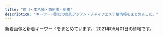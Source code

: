 ```yaml
---
title: "市川・本八幡・西船橋・船橋"
description: "キーワード別にの巨乳アジアン・チャイナエステ嬢情報をまとめました。"
---
```


新着画像と新着キーワードをまとめています。
2021年05月01日の情報です。

<DmmAffiliateIns />
<KeywordTable
  shops={
    [
    {
        "img_links": [
            "http://es-suzune.com/staffPhoto/s20210309194137.jpg",
            "http://es-suzune.com/staffPhoto/s20210405155547.jpg",
            "http://es-suzune.com/staffPhoto/b20210405165006.jpg",
            "http://es-suzune.com/staffPhoto/s20210427230435.jpg",
            "http://es-suzune.com/staffPhoto/b20200724144017.jpg",
            "http://es-suzune.com/staffPhoto/s20210430230530.jpg",
            "http://es-suzune.com/images/access/05.png",
            "http://es-suzune.com/staffPhoto/s20200724144017.jpg",
            "http://es-suzune.com/images/access/02.png",
            "http://es-suzune.com/staffPhoto/s20210217223343.jpg",
            "http://es-suzune.com/staffPhoto/s20210405174056.jpg",
            "http://es-suzune.com/staffPhoto/s20210219195907.jpg",
            "http://es-suzune.com/staffPhoto/b20191115141808.jpg",
            "http://es-suzune.com/images/store/04.jpg",
            "http://es-suzune.com/staffPhoto/s20210219195936.jpg",
            "http://es-suzune.com/images/store/03.jpg",
            "http://es-suzune.com/uploadfiles/images/courseEsSuzune.jpg",
            "http://es-suzune.com/staffPhoto/s20210309194151.jpg",
            "http://es-suzune.com/images/access/03.png",
            "http://es-suzune.com/staffPhoto/s20210405174116.jpg",
            "http://es-suzune.com/staffPhoto/s20201007170536.jpg",
            "http://es-suzune.com/images/store/01.jpg",
            "http://es-suzune.com/staffPhoto/s20210217223442.jpg",
            "http://es-suzune.com/staffPhoto/s20191115141808.jpg",
            "http://es-suzune.com/uploadfiles/images/suzunemini_%E5%89%AF%E6%9C%AC.jpg",
            "http://es-suzune.com/staffPhoto/b20200510132325.jpg",
            "http://es-suzune.com/images/showContent.jpg",
            "http://es-suzune.com/staffPhoto/s20210216224004.jpg",
            "http://es-suzune.com/staffPhoto/s20200827113641.jpg",
            "http://es-suzune.com/staffPhoto/b20210219195907.jpg",
            "http://es-suzune.com/staffPhoto/b20200827113054.jpg",
            "http://es-suzune.com/staffPhoto/s20200827113054.jpg",
            "http://es-suzune.com/staffPhoto/b20210405174056.jpg",
            "http://es-suzune.com/images/showIndex.jpg",
            "http://es-suzune.com/staffPhoto/b20210405155547.jpg",
            "http://es-suzune.com/staffPhoto/s20200827113545.jpg",
            "http://es-suzune.com/staffPhoto/s20200510132325.jpg",
            "http://es-suzune.com/staffPhoto/s20201007170432.jpg",
            "http://es-suzune.com/staffPhoto/s20210427230506.jpg",
            "http://es-suzune.com/staffPhoto/s20210405165026.jpg",
            "http://es-suzune.com/staffPhoto/b20201007170432.jpg",
            "http://es-suzune.com/staffPhoto/s20200724144036.jpg",
            "http://es-suzune.com/uploadfiles/images/campaignEsSuzune1.jpg",
            "http://es-suzune.com/staffPhoto/b20210216224004.jpg",
            "http://es-suzune.com/staffPhoto/s20210405155607.jpg",
            "http://es-suzune.com/staffPhoto/s20210310164226.jpg",
            "http://es-suzune.com/staffPhoto/s20210405174136.jpg",
            "http://es-suzune.com/staffPhoto/b20210410144316.jpg",
            "http://es-suzune.com/staffPhoto/s20210410144316.jpg",
            "http://es-suzune.com/staffPhoto/s20210219195922.jpg",
            "http://es-suzune.com/staffPhoto/s20210405173944.jpg",
            "http://es-suzune.com/staffPhoto/b20210427230435.jpg",
            "http://es-suzune.com/staffPhoto/b20210309194137.jpg",
            "http://es-suzune.com/staffPhoto/s20210217223841.jpg",
            "http://es-suzune.com/images/access/01.png",
            "http://es-suzune.com/staffPhoto/s20210405165006.jpg",
            "http://es-suzune.com/staffPhoto/b20200827113545.jpg",
            "http://es-suzune.com/staffPhoto/b20210430230530.jpg",
            "http://es-suzune.com/images/store/02.jpg"
        ],
        "url": "http://es-suzune.com/",
        "station": "JR\u897f\u8239\u6a4b\u99c5\u5357\u53e3",
        "keywords": {
            "\u30bb\u30af\u30b7\u30fc": 11,
            "F": 3
        },
        "name": "\u9234\u97f3-\u3059\u305a\u306d-"
    },
    {
        "name": "\u732b\u5a18",
        "img_links": [
            "http://www.nekomusume.relax-hp.com/img/nav-001.png",
            "http://www.nekomusume.relax-hp.com/img/tel.png",
            "http://www.nekomusume.relax-hp.com/img/top01.png",
            "http://www.nekomusume.relax-hp.com/img/stt.jpg",
            "http://www.nekomusume.relax-hp.com/files/007.jpg",
            "http://www.nekomusume.relax-hp.com/files/006.jpg",
            "http://www.nekomusume.relax-hp.com/files/001.jpg",
            "http://www.nekomusume.relax-hp.com/img/nav-005.png",
            "http://www.nekomusume.relax-hp.com/files/009.jpg",
            "http://www.nekomusume.relax-hp.com/img/nav-002.png",
            "http://www.nekomusume.relax-hp.com/files/008.jpg",
            "http://www.nekomusume.relax-hp.com/img/stb.jpg",
            "http://www.nekomusume.relax-hp.com/img/nav-003.png",
            "http://www.nekomusume.relax-hp.com/img/nav-004.png",
            "http://www.nekomusume.relax-hp.com/files/011.jpg",
            "http://www.nekomusume.relax-hp.com/img/nav-006.png"
        ],
        "url": "http://www.nekomusume.relax-hp.com/",
        "station": "JR\u897f\u8239\u6a4b\u99c5\u5357\u53e3",
        "keywords": {
            "86": 2,
            "D": 6,
            "87": 4
        }
    },
    {
        "station": "JR\u897f\u8239\u6a4b\u99c5",
        "name": "\u96c5\u7f8e\uff5eMIYABI",
        "url": "https://miyabi.jpn.vin",
        "keywords": {
            "83": 40,
            "88": 40,
            "86": 42,
            "85": 78,
            "87": 40,
            "D": 162,
            "90": 2,
            "G": 40,
            "F": 40,
            "C": 36,
            "E": 6
        },
        "img_links": [
            "https://miyabi.jpn.vin/images/btn_side03.png",
            "https://miyabi.jpn.vin/photos/sites/21/2021/03/2021030803542569.jpg",
            "https://miyabi.jpn.vin/photos/sites/21/2021/01/202101260800351.jpg",
            "https://miyabi.jpn.vin/images/btn_side04.png",
            "https://miyabi.jpn.vin/images/btn_side01.png",
            "https://miyabi.jpn.vin/photos/sites/21/2021/02/2021020102295578.jpg",
            "https://miyabi.jpn.vin/images/btn_side05.png",
            "https://miyabi.jpn.vin/photos/sites/21/2021/01/2021012608003647.jpg",
            "https://miyabi.jpn.vin/images/btn_side02.png",
            "https://miyabi.jpn.vin/images/btn_side06.png",
            "https://miyabi.jpn.vin/photos/sites/21/2021/02/2021022309071886.jpg",
            "https://miyabi.jpn.vin/photos/sites/21/2021/01/2021012608003883.jpg",
            "https://miyabi.jpn.vin/photos/sites/21/2021/01/2021012608003796.jpg",
            "https://miyabi.jpn.vin/photos/sites/21/2021/03/2021030704352988.jpg",
            "https://miyabi.jpn.vin/images/btn_side07.png",
            "https://miyabi.jpn.vin/photos/sites/21/2021/01/2021012608004010.jpg",
            "https://miyabi.jpn.vin/images/sp_top.png",
            "https://miyabi.jpn.vin/photos/sites/21/2021/02/2021022309071786.jpg",
            "https://miyabi.jpn.vin/photos/sites/21/2021/03/2021032404492465.jpg",
            "https://miyabi.jpn.vin/photos/sites/21/2021/03/2021031206521676.jpg",
            "https://miyabi.jpn.vin/images/top.png",
            "https://miyabi.jpn.vin/photos/sites/21/2021/02/2021022407013072.jpg",
            "https://miyabi.jpn.vin/images/top_slider03.jpg",
            "https://miyabi.jpn.vin/images/side_line.jpg"
        ]
    },
    {
        "keywords": {
            "\u4e73": 2,
            "\u5de8\u4e73": 2,
            "F": 12,
            "G": 8,
            "D": 9,
            "\u30bb\u30af\u30b7\u30fc": 12,
            "E": 63
        },
        "name": "Vivid \u30d3\u30d3\u30c3\u30c9",
        "url": "http://es-massage.info/",
        "station": "JR\u897f\u8239\u6a4b\u99c5\u5357\u53e3",
        "img_links": [
            "http://es-massage.info/wp-content/uploads/2021/02/1b6cc5124ca074f693dbc5eff5a75ea0-500x750.jpg",
            "http://es-massage.info/wp-content/uploads/2020/09/f4811d331623d3f6e590e934b3e7ddc9-500x750.jpg",
            "http://es-massage.info/wp-content/uploads/2019/03/c3dc6ab90966d6cc73491056f668516d-218x300.jpg",
            "http://es-massage.info/wp-content/uploads/2019/03/0c4d0538c251234bc70697ec7cf8cc97-220x300.jpg",
            "http://es-massage.info/wp-content/uploads/2019/11/4fad70a18793b8dfb7a63f4939e51f94.jpg",
            "http://es-massage.info/wp-content/uploads/2020/04/6dbf19009737ff88e931378416216a70.jpg",
            "http://es-massage.info/wp-content/uploads/2020/09/f4811d331623d3f6e590e934b3e7ddc9.jpg",
            "http://es-massage.info/wp-content/uploads/2021/04/99f9af9e167cc58af6999c284aeb182d-722x1024.jpg",
            "http://es-massage.info/wp-content/uploads/2021/02/ae895c3a85b37b5db4dcb93326cbd04d-500x750.jpg",
            "http://es-massage.info/wp-content/uploads/2018/10/g4.jpg",
            "http://es-massage.info/wp-content/uploads/2021/02/ae895c3a85b37b5db4dcb93326cbd04d-745x1024.jpg",
            "http://es-massage.info/wp-content/uploads/2021/02/3d21df65a2be53218994fa7e3b383bd2-207x300.jpg",
            "http://es-massage.info/wp-content/uploads/2021/02/2daa3be5c9da099fee0448647087d74c-722x1024.jpg",
            "http://es-massage.info/wp-content/uploads/2019/10/32cbcf100bc89043ce106a68ba8535ea-500x750.jpg",
            "http://es-massage.info/wp-content/uploads/2021/02/f150534b559de6124dce0eaa1cfdf290-500x750.jpg",
            "http://es-massage.info/wp-content/uploads/2019/03/c3dc6ab90966d6cc73491056f668516d-500x750.jpg",
            "http://es-massage.info/wp-content/uploads/2021/03/fa0ef9b192fa87f9ee5013c5e1c3bcc7-500x750.jpg",
            "http://es-massage.info/wp-content/uploads/2021/03/c961a896cf70c5b14ebe86acc18cdf14-1.jpg",
            "http://es-massage.info/wp-content/themes/template-salon2/images/noimg.jpg",
            "http://es-massage.info/wp-content/uploads/2021/02/f150534b559de6124dce0eaa1cfdf290.jpg",
            "http://es-massage.info/wp-content/uploads/2018/12/ce6acdedea0cab635b18cd82f697bf3a-218x300.jpg",
            "http://es-massage.info/wp-content/uploads/2021/02/8b21e9d00752169b79ff946575142f59-500x750.jpg",
            "http://es-massage.info/wp-content/uploads/2020/10/676cfcce64ce22475e092ee147f4ebc8-730x1024.jpg",
            "http://es-massage.info/wp-content/uploads/2021/03/5db34c47b4c5816f47d11de39beefb5d-216x300.jpg",
            "http://es-massage.info/wp-content/uploads/2020/09/c42007567c6d14bbd829c1d4ae5b8d4c-500x750.jpg",
            "http://es-massage.info/wp-content/uploads/2021/03/f4811d331623d3f6e590e934b3e7ddc9-500x750.jpg",
            "http://es-massage.info/wp-content/uploads/2018/10/g2.jpg",
            "http://es-massage.info/wp-content/uploads/2020/10/676cfcce64ce22475e092ee147f4ebc8-214x300.jpg",
            "http://es-massage.info/wp-content/uploads/2021/02/8b21e9d00752169b79ff946575142f59-212x300.jpg",
            "http://es-massage.info/wp-content/uploads/2021/02/ae80e0da66f78f271f9083df6c795b89-500x750.jpg",
            "http://es-massage.info/wp-content/uploads/2021/02/0ef7f1f9a36ecbbef9c5a949c70d788f.jpg",
            "http://es-massage.info/wp-content/uploads/2021/02/4af137ced25025eda5b4e5a512bead8f.jpg",
            "http://es-massage.info/wp-content/uploads/2019/03/b85ae819f481b37cad8d1548de5893cc.jpg",
            "http://es-massage.info/wp-content/uploads/2018/10/g3.jpg",
            "http://es-massage.info/wp-content/uploads/2019/12/676cfcce64ce22475e092ee147f4ebc8-212x300.jpg",
            "http://es-massage.info/wp-content/uploads/2021/02/0ef7f1f9a36ecbbef9c5a949c70d788f-218x300.jpg",
            "http://es-massage.info/wp-content/uploads/2021/04/f481c16456cfb6cef2c626ae7e9cc2bc-215x300.jpg",
            "http://es-massage.info/wp-content/uploads/2020/06/0fd60f0c72ad85b96635ef3d4e152bd6-500x750.jpg",
            "http://es-massage.info/wp-content/uploads/2021/02/6fa3b7862db18d956a1cde1942b75408-500x750.jpg",
            "http://es-massage.info/wp-content/uploads/2019/10/32cbcf100bc89043ce106a68ba8535ea.jpg",
            "http://es-massage.info/wp-content/uploads/2021/02/ae895c3a85b37b5db4dcb93326cbd04d.jpg",
            "http://es-massage.info/wp-content/uploads/2021/02/f83b4ffb58cae56efa5cf86625340252.jpg",
            "http://es-massage.info/wp-content/uploads/2021/03/5db34c47b4c5816f47d11de39beefb5d-500x750.jpg",
            "http://es-massage.info/wp-content/uploads/2021/03/187232fb98eac53cd9935a4a35d04597-722x1024.jpg",
            "http://es-massage.info/wp-content/uploads/2021/03/c961a896cf70c5b14ebe86acc18cdf14-1-500x750.jpg",
            "http://es-massage.info/wp-content/uploads/2019/03/c3dc6ab90966d6cc73491056f668516d.jpg",
            "http://es-massage.info/wp-content/uploads/2020/09/704dae7b06e955f980cbf27c24214885.jpg",
            "http://es-massage.info/wp-content/uploads/2019/03/b85ae819f481b37cad8d1548de5893cc-500x750.jpg",
            "http://es-massage.info/wp-content/uploads/2019/03/0c4d0538c251234bc70697ec7cf8cc97.jpg",
            "http://es-massage.info/wp-content/uploads/2021/02/2daa3be5c9da099fee0448647087d74c-500x750.jpg",
            "http://es-massage.info/wp-content/uploads/2021/03/5db34c47b4c5816f47d11de39beefb5d.jpg",
            "http://es-massage.info/wp-content/uploads/2021/03/fa0ef9b192fa87f9ee5013c5e1c3bcc7.jpg",
            "http://es-massage.info/wp-content/uploads/2021/02/6fa3b7862db18d956a1cde1942b75408.jpg",
            "http://es-massage.info/wp-content/uploads/2021/02/f83b4ffb58cae56efa5cf86625340252-500x750.jpg",
            "http://es-massage.info/wp-content/uploads/2021/04/74d5ee1bbc8ca61aadd08e6f9f4165e7.jpg",
            "http://es-massage.info/wp-content/uploads/2020/09/75fbc1155333427771dcebee0f4de748.jpg",
            "http://es-massage.info/wp-content/uploads/2021/04/74d5ee1bbc8ca61aadd08e6f9f4165e7-218x300.jpg",
            "http://es-massage.info/wp-content/uploads/2021/02/3d21df65a2be53218994fa7e3b383bd2-500x750.jpg",
            "http://es-massage.info/wp-content/themes/template-salon2/images/bnr.jpg",
            "http://es-massage.info/wp-content/uploads/2021/03/187232fb98eac53cd9935a4a35d04597-212x300.jpg",
            "http://es-massage.info/wp-content/uploads/2020/10/676cfcce64ce22475e092ee147f4ebc8-500x750.jpg",
            "http://es-massage.info/wp-content/uploads/2021/02/8b21e9d00752169b79ff946575142f59.jpg",
            "http://es-massage.info/wp-content/uploads/2019/11/4fad70a18793b8dfb7a63f4939e51f94-500x750.jpg",
            "http://es-massage.info/wp-content/uploads/2021/03/187232fb98eac53cd9935a4a35d04597.jpg",
            "http://es-massage.info/wp-content/uploads/2019/03/c3dc6ab90966d6cc73491056f668516d-745x1024.jpg",
            "http://es-massage.info/wp-content/uploads/2021/02/ae895c3a85b37b5db4dcb93326cbd04d-218x300.jpg",
            "http://es-massage.info/wp-content/uploads/2021/03/42e4fd3c70945346b6dd6b9e0f926434-1-745x1024.jpg",
            "http://es-massage.info/wp-content/uploads/2019/03/0c4d0538c251234bc70697ec7cf8cc97-500x750.jpg",
            "http://es-massage.info/wp-content/uploads/2021/02/ae80e0da66f78f271f9083df6c795b89.jpg",
            "http://es-massage.info/wp-content/uploads/2021/02/9fac07593910d80276531dd93a7855a6.jpg",
            "http://es-massage.info/wp-content/uploads/2019/03/07cc9a466c3af450e20013b26e90a100-500x750.jpg",
            "http://es-massage.info/wp-content/uploads/2021/03/42e4fd3c70945346b6dd6b9e0f926434-1-500x750.jpg",
            "http://es-massage.info/wp-content/uploads/2020/06/0fd60f0c72ad85b96635ef3d4e152bd6.jpg",
            "http://es-massage.info/wp-content/uploads/2021/04/a19eceac2345a40921985b13696df104-500x750.jpg",
            "http://es-massage.info/wp-content/uploads/2021/02/6fa3b7862db18d956a1cde1942b75408-205x300.jpg",
            "http://es-massage.info/wp-content/uploads/2018/10/g1.jpg",
            "http://es-massage.info/wp-content/uploads/2019/10/3eec6cc0e85788ff3ceabceee29f9870-500x750.jpg",
            "http://es-massage.info/wp-content/uploads/2019/03/07cc9a466c3af450e20013b26e90a100.jpg",
            "http://es-massage.info/wp-content/uploads/2019/06/dcbeef447e8eded0b1939b00ff57d88b-218x300.jpg",
            "http://es-massage.info/wp-content/uploads/2021/02/5d212ce2543c87f9ebee5c4251a7e224-214x300.jpg",
            "http://es-massage.info/wp-content/uploads/2020/09/75fbc1155333427771dcebee0f4de748-500x750.jpg",
            "http://es-massage.info/wp-content/uploads/2020/04/6dbf19009737ff88e931378416216a70-500x750.jpg",
            "http://es-massage.info/wp-content/uploads/2019/03/b85ae819f481b37cad8d1548de5893cc-223x300.jpg",
            "http://es-massage.info/wp-content/uploads/2019/12/a2ec7a239bfbf761f50708838a05c672-214x300.jpg",
            "http://es-massage.info/wp-content/uploads/2020/09/c42007567c6d14bbd829c1d4ae5b8d4c.jpg",
            "http://es-massage.info/wp-content/uploads/2021/04/99f9af9e167cc58af6999c284aeb182d.jpg",
            "http://es-massage.info/wp-content/uploads/2021/04/a19eceac2345a40921985b13696df104.jpg",
            "http://es-massage.info/wp-content/uploads/2021/02/9fac07593910d80276531dd93a7855a6-209x300.jpg",
            "http://es-massage.info/wp-content/uploads/2021/02/68ba0f1db1b8cdd88e360d06f49f1ba6-500x750.jpg",
            "http://es-massage.info/wp-content/uploads/2021/02/68ba0f1db1b8cdd88e360d06f49f1ba6.jpg",
            "http://es-massage.info/wp-content/uploads/2021/03/c961a896cf70c5b14ebe86acc18cdf14-1-212x300.jpg",
            "http://es-massage.info/wp-content/uploads/2019/12/676cfcce64ce22475e092ee147f4ebc8.jpg",
            "http://es-massage.info/wp-content/uploads/2018/12/ce6acdedea0cab635b18cd82f697bf3a-500x750.jpg",
            "http://es-massage.info/wp-content/uploads/2021/02/8b21e9d00752169b79ff946575142f59-722x1024.jpg",
            "http://es-massage.info/wp-content/uploads/2019/10/3eec6cc0e85788ff3ceabceee29f9870.jpg",
            "http://es-massage.info/wp-content/uploads/2021/02/1b6cc5124ca074f693dbc5eff5a75ea0.jpg",
            "http://es-massage.info/wp-content/uploads/2021/02/4af137ced25025eda5b4e5a512bead8f-212x300.jpg",
            "http://es-massage.info/wp-content/uploads/2021/02/2daa3be5c9da099fee0448647087d74c-212x300.jpg",
            "http://es-massage.info/wp-content/uploads/2021/04/f481c16456cfb6cef2c626ae7e9cc2bc-500x750.jpg",
            "http://es-massage.info/wp-content/uploads/2021/02/4af137ced25025eda5b4e5a512bead8f-500x750.jpg",
            "http://es-massage.info/wp-content/uploads/2021/04/f481c16456cfb6cef2c626ae7e9cc2bc.jpg",
            "http://es-massage.info/wp-content/uploads/2021/03/42e4fd3c70945346b6dd6b9e0f926434-1.jpg",
            "http://es-massage.info/wp-content/uploads/2021/02/2daa3be5c9da099fee0448647087d74c.jpg",
            "http://es-massage.info/wp-content/uploads/2020/09/75fbc1155333427771dcebee0f4de748-218x300.jpg",
            "http://es-massage.info/wp-content/uploads/2021/02/ae80e0da66f78f271f9083df6c795b89-214x300.jpg",
            "http://es-massage.info/wp-content/uploads/2019/06/dcbeef447e8eded0b1939b00ff57d88b-500x750.jpg",
            "http://es-massage.info/wp-content/uploads/2021/02/3d21df65a2be53218994fa7e3b383bd2.jpg",
            "http://es-massage.info/wp-content/uploads/2021/03/187232fb98eac53cd9935a4a35d04597-500x750.jpg",
            "http://es-massage.info/wp-content/uploads/2021/02/f150534b559de6124dce0eaa1cfdf290-212x300.jpg",
            "http://es-massage.info/wp-content/uploads/2021/03/f4811d331623d3f6e590e934b3e7ddc9.jpg",
            "http://es-massage.info/wp-content/uploads/2021/04/99f9af9e167cc58af6999c284aeb182d-500x750.jpg",
            "http://es-massage.info/wp-content/uploads/2021/04/74d5ee1bbc8ca61aadd08e6f9f4165e7-500x750.jpg",
            "http://es-massage.info/wp-content/uploads/2021/03/42e4fd3c70945346b6dd6b9e0f926434-1-218x300.jpg",
            "http://es-massage.info/wp-content/uploads/2021/02/9fac07593910d80276531dd93a7855a6-500x750.jpg",
            "http://es-massage.info/wp-content/themes/template-salon2/images/main1.jpg",
            "http://es-massage.info/wp-content/uploads/2021/02/0ef7f1f9a36ecbbef9c5a949c70d788f-500x750.jpg",
            "http://es-massage.info/wp-content/uploads/2021/03/fa0ef9b192fa87f9ee5013c5e1c3bcc7-212x300.jpg",
            "http://es-massage.info/wp-content/uploads/2020/09/704dae7b06e955f980cbf27c24214885-500x750.jpg",
            "http://es-massage.info/wp-content/uploads/2019/12/676cfcce64ce22475e092ee147f4ebc8-500x750.jpg",
            "http://es-massage.info/wp-content/themes/template-salon2/images/header-tel.png"
        ]
    },
    {
        "keywords": {},
        "name": "COCO",
        "url": "https://co.aoaoeo.com/",
        "img_links": [],
        "station": "\u8239\u6a4b\u99c5\u5317\u53e3"
    },
    {
        "station": "\u539f\u6728\u4e2d\u5c71\u99c5\u5317\u53e3",
        "name": "\u7652\u5fc3\u90b8",
        "url": "http://yusintei.top/",
        "img_links": [
            "http://yusintei.top/images/g1-3.jpg",
            "http://yusintei.top/images/g9.jpg",
            "http://yusintei.top/images/g10.jpg",
            "http://yusintei.top/images/p4.jpg",
            "http://yusintei.top/images/g11.jpg",
            "http://yusintei.top/images/tel.jpg",
            "http://yusintei.top/images/g7.jpg",
            "http://yusintei.top/images/zi-link.png",
            "http://yusintei.top/images/g12.jpg",
            "http://yusintei.top/images/g82.jpg",
            "http://yusintei.top/images/01.jpg",
            "http://yusintei.top/images/emi.jpg",
            "http://yusintei.top/images/g84.jpg",
            "http://yusintei.top/images/left3.jpg",
            "http://yusintei.top/images/men_3.png",
            "http://yusintei.top/images/men_1.png",
            "http://yusintei.top/images/01.png",
            "http://yusintei.top/images/p8.jpg",
            "http://yusintei.top/images/g113.jpg",
            "http://yusintei.top/images/g112.jpg",
            "http://yusintei.top/images/zi-staff.png",
            "http://yusintei.top/images/p6.jpg",
            "http://yusintei.top/images/g83.jpg",
            "http://yusintei.top/images/yumi.jpg",
            "http://yusintei.top/images/yuli.jpg",
            "http://yusintei.top/images/g1.jpg",
            "http://yusintei.top/images/p7.jpg",
            "http://yusintei.top/images/men_2.png",
            "http://yusintei.top/images/g1-2.jpg",
            "http://yusintei.top/images/p3.jpg",
            "http://yusintei.top/images/nei2.jpg",
            "http://yusintei.top/images/men_4.png",
            "http://yusintei.top/images/men_6.png",
            "http://yusintei.top/images/p1.jpg",
            "http://yusintei.top/images/men_7.png",
            "http://yusintei.top/images/p5.jpg",
            "http://yusintei.top/images/men_5.png",
            "http://yusintei.top/images/g8.jpg",
            "http://yusintei.top/images/g2.jpg",
            "http://yusintei.top/images/g0.jpg",
            "http://yusintei.top/images/p2.jpg",
            "http://yusintei.top/images/g114.jpg"
        ],
        "keywords": {
            "E": 1,
            "D": 1,
            "C": 1,
            "83": 1,
            "86": 1,
            "84": 1
        }
    },
    {
        "station": "JR\u8239\u6a4b\u99c5\u5317\u53e3",
        "keywords": {
            "E": 2,
            "C": 4,
            "89": 2,
            "86": 6,
            "D": 16,
            "\u30bb\u30af\u30b7\u30fc": 36,
            "87": 14
        },
        "img_links": [
            "http://www.sexy.relaxjp.info/files/002.jpg",
            "http://www.sexy.relaxjp.info/files/030-03.jpg",
            "http://www.sexy.relaxjp.info/images/m-top009.jpg",
            "http://www.sexy.relaxjp.info/images/m-top003.jpg",
            "http://www.sexy.relaxjp.info/files/034.jpg",
            "http://www.sexy.relaxjp.info/files/030.jpg",
            "http://www.sexy.relaxjp.info/files/030-02.jpg",
            "http://www.sexy.relaxjp.info/files/035-02.jpg",
            "http://www.sexy.relaxjp.info/files/011-03.jpg",
            "http://www.sexy.relaxjp.info/images/foot01.jpg",
            "http://www.sexy.relaxjp.info/files/023.jpg",
            "http://www.sexy.relaxjp.info/files/036-03.jpg",
            "http://www.sexy.relaxjp.info/files/035.jpg",
            "http://www.sexy.relaxjp.info/files/003-03.jpg",
            "http://www.sexy.relaxjp.info/files/011.jpg",
            "http://www.sexy.relaxjp.info/files/024-02.jpg",
            "http://www.sexy.relaxjp.info/files/033.jpg",
            "http://www.sexy.relaxjp.info/files/002-02.jpg",
            "http://www.sexy.relaxjp.info/files/034-02.jpg",
            "http://www.sexy.relaxjp.info/files/037-03.jpg",
            "http://www.sexy.relaxjp.info/files/003-02.jpg",
            "http://www.sexy.relaxjp.info/images/call.png",
            "http://www.sexy.relaxjp.info/files/023-02.jpg",
            "http://www.sexy.relaxjp.info/files/023-03.jpg",
            "http://www.sexy.relaxjp.info/files/037-02.jpg",
            "http://www.sexy.relaxjp.info/files/024.jpg",
            "http://www.sexy.relaxjp.info/images/m-head01.jpg",
            "http://www.sexy.relaxjp.info/files/033-03.jpg",
            "http://www.sexy.relaxjp.info/files/002-03.jpg",
            "http://www.sexy.relaxjp.info/images/m-top004.jpg",
            "http://www.sexy.relaxjp.info/files/034-03.jpg",
            "http://www.sexy.relaxjp.info/files/035-03.jpg",
            "http://www.sexy.relaxjp.info/files/024-03.jpg",
            "http://www.sexy.relaxjp.info/files/036-02.jpg",
            "http://www.sexy.relaxjp.info/files/037.jpg",
            "http://www.sexy.relaxjp.info/files/003.jpg",
            "http://www.sexy.relaxjp.info/files/036.jpg",
            "http://www.sexy.relaxjp.info/files/011-02.jpg",
            "http://www.sexy.relaxjp.info/images/m-top010.jpg",
            "http://www.sexy.relaxjp.info/files/033-02.jpg"
        ],
        "name": "Sexy Love \uff5e\u30bb\u30af\u30b7\u30fc\u30e9\u30d6\uff5e",
        "url": "http://www.sexy.relaxjp.info/"
    },
    {
        "name": "\u30c0\u30a4\u30e4\u30e2\u30f3\u30c9",
        "keywords": {
            "86": 2,
            "D": 10,
            "C": 15,
            "87": 8,
            "88": 2
        },
        "url": "http://www.diamond.mesthe.com/",
        "station": "JR\u897f\u8239\u6a4b\u99c5\u5357\u53e3",
        "img_links": [
            "http://www.diamond.mesthe.com/images/slider/1.jpg",
            "http://www.diamond.mesthe.com/images/slider/2.jpg",
            "http://www.diamond.mesthe.com/files/001.jpg",
            "http://www.diamond.mesthe.com/img/btn_side_mobile.jpg",
            "http://www.diamond.mesthe.com/img/top_option04.jpg",
            "http://www.diamond.mesthe.com/img/pickup.jpg",
            "http://www.diamond.mesthe.com/img/top_option01.jpg",
            "http://www.diamond.mesthe.com/images/slider/3.jpg",
            "http://www.diamond.mesthe.com/files/006.jpg",
            "http://www.diamond.mesthe.com/img/ttl_news.png",
            "http://www.diamond.mesthe.com/files/003.jpg",
            "http://www.diamond.mesthe.com/img/tel.png",
            "http://www.diamond.mesthe.com/files/004.jpg",
            "http://www.diamond.mesthe.com/files/002-02.jpg",
            "http://www.diamond.mesthe.com/img/ttl_info.png",
            "http://www.diamond.mesthe.com/files/003-02.jpg",
            "http://www.diamond.mesthe.com/files/004-02.jpg",
            "http://www.diamond.mesthe.com/files/002.jpg",
            "http://www.diamond.mesthe.com/img/ttl_therapist.png",
            "http://www.diamond.mesthe.com/img/btn_blog.png",
            "http://www.diamond.mesthe.com/files/006-02.jpg",
            "http://www.diamond.mesthe.com/files/001-02.jpg",
            "http://www.diamond.mesthe.com/files/005-02.jpg",
            "http://www.diamond.mesthe.com/files/005.jpg",
            "http://www.diamond.mesthe.com/img/goback.jpg",
            "http://www.diamond.mesthe.com/img/top_option03.jpg"
        ]
    },
    {
        "img_links": [
            "http://www.iyashinoumi.com/img/tel1.png",
            "http://www.iyashinoumi.com/img/miss27sb.jpg",
            "http://www.iyashinoumi.com/img/miss6sb.jpg",
            "http://www.iyashinoumi.com/img/miss28sb.jpg",
            "http://www.iyashinoumi.com/img/miss24sb.jpg",
            "http://www.iyashinoumi.com/img/miss7s.jpg",
            "http://www.iyashinoumi.com/img/miss7sb.jpg",
            "http://www.iyashinoumi.com/img/sTitle_right.png",
            "http://www.iyashinoumi.com/img/miss25sb.jpg",
            "http://www.iyashinoumi.com/img/sTitle_left.png"
        ],
        "station": "\u5e02\u5ddd\u99c5\u5317\u53e3",
        "url": "http://www.iyashinoumi.com/",
        "keywords": {},
        "name": "\u7652\u3057\u306e\u6d77"
    },
    {
        "img_links": [
            "http://pinklady-esthe.net/img/t5.jpg",
            "http://pinklady-esthe.net/img/noo.png",
            "http://pinklady-esthe.net/img/r4.jpg",
            "http://pinklady-esthe.net/img/top.jpg",
            "http://pinklady-esthe.net/img/t6.jpg",
            "http://pinklady-esthe.net/img/sm.jpg",
            "http://pinklady-esthe.net/img/f1.jpg",
            "http://pinklady-esthe.net/img/stt3.jpg",
            "http://pinklady-esthe.net/img/t3.jpg",
            "http://pinklady-esthe.net/img/stt1.jpg",
            "http://pinklady-esthe.net/img/st2.jpg",
            "http://pinklady-esthe.net/img/st3.jpg",
            "http://pinklady-esthe.net/img/st4.jpg",
            "http://pinklady-esthe.net/img/st6.jpg",
            "http://pinklady-esthe.net/img/r2.jpg",
            "http://pinklady-esthe.net/img/st1.jpg",
            "http://pinklady-esthe.net/img/t2.jpg",
            "http://pinklady-esthe.net/img/t1.jpg",
            "http://pinklady-esthe.net/img/no.png",
            "http://pinklady-esthe.net/img/r1.jpg",
            "http://pinklady-esthe.net/img/st5.jpg",
            "http://pinklady-esthe.net/img/t4.jpg",
            "http://pinklady-esthe.net/img/r3.jpg"
        ],
        "keywords": {
            "86": 1,
            "E": 1,
            "D": 4,
            "88": 3,
            "87": 1,
            "C": 1,
            "90": 1
        },
        "station": "JR\u8239\u6a4b\u99c5\u5317\u53e3",
        "url": "http://pinklady-esthe.net/",
        "name": "V\u611bP"
    },
    {
        "name": "Royal \uff5e\u30ed\u30fc\u30e4\u30eb\uff5e",
        "url": "http://royal.rankuens.com/",
        "keywords": {
            "E": 2,
            "85": 2,
            "D": 2
        },
        "station": "JR\u897f\u8239\u6a4b\u99c5\u5357\u53e3",
        "img_links": [
            "http://royal.rankuens.com/css/nav/nav-001.jpg",
            "http://royal.rankuens.com/css/nav/nav-006.jpg",
            "http://royal.rankuens.com/css/staff/staff04-a.jpg",
            "http://royal.rankuens.com/css/nav/nav-002.jpg",
            "http://royal.rankuens.com/css/m-top05.jpg",
            "http://royal.rankuens.com/css/m-top02.jpg",
            "http://royal.rankuens.com/css/staff/staff03.jpg",
            "http://royal.rankuens.com/css/staff/staff01-a.jpg",
            "http://royal.rankuens.com/css/001.jpg",
            "http://royal.rankuens.com/css/m-top03.jpg",
            "http://royal.rankuens.com/css/staff/staff02-a.jpg",
            "http://royal.rankuens.com/css/nav/nav-004.jpg",
            "http://royal.rankuens.com/css/nav/nav-005.jpg",
            "http://royal.rankuens.com/css/nav/nav-003.jpg",
            "http://royal.rankuens.com/css/staff/staff01.jpg",
            "http://royal.rankuens.com/css/staff/staff03-a.jpg",
            "http://royal.rankuens.com/css/staff/staff02.jpg",
            "http://royal.rankuens.com/css/m-top04.jpg",
            "http://royal.rankuens.com/css/staff/staff04.jpg",
            "http://royal.rankuens.com/images/call.png",
            "http://royal.rankuens.com/css/m-head01.jpg"
        ]
    },
    {
        "name": "\u4eba\u9b5a\u59eb",
        "keywords": {
            "86": 12,
            "C": 6,
            "83": 6
        },
        "url": "http://nigyohime.ebb.jp/",
        "img_links": [
            "http://nigyohime.ebb.jp/2.jpg",
            "http://nigyohime.ebb.jp/b_news.png",
            "http://nigyohime.ebb.jp/3.jpg",
            "http://nigyohime.ebb.jp/2/uploadimg/1606276885.jpg",
            "http://nigyohime.ebb.jp/b_girl.png",
            "http://nigyohime.ebb.jp/2/uploadimg/1606276829.jpg",
            "http://nigyohime.ebb.jp/2/uploadimg/1615431233.jpg",
            "http://nigyohime.ebb.jp/top.jpg",
            "http://nigyohime.ebb.jp/line.png",
            "http://nigyohime.ebb.jp/staff_t.jpg",
            "http://nigyohime.ebb.jp/2/uploadimg/1610266405.jpg",
            "http://nigyohime.ebb.jp/4.jpg",
            "http://nigyohime.ebb.jp/1.jpg",
            "http://nigyohime.ebb.jp/ditu2.jpg",
            "http://nigyohime.ebb.jp/2/uploadimg/1606276938.jpg"
        ],
        "station": "JR\u5e02\u5ddd\u99c5\u5357\u53e3"
    },
    {
        "img_links": [
            "http://stylelife.work/Uploads/user/60374b6e9f505.jpg",
            "http://stylelife.work/Uploads/user/6074fc8ca00cd.jpg",
            "http://stylelife.work/Public/Wap/picture/sp-staff-list.png",
            "http://stylelife.work/Uploads/user/5de74b09394d7.jpg",
            "http://stylelife.work/Uploads/user/6074fcd675258.jpg",
            "http://stylelife.work/Uploads/user/5f3cd192667f4.jpg",
            "http://stylelife.work/Uploads/user/60374cd308bf7.jpg",
            "http://stylelife.work/Public/Wap/picture/staff-pc.png",
            "http://stylelife.work/Uploads/user/5e4101be77e18.jpg",
            "http://stylelife.work/Uploads/user/5e1d3400053fa.jpg",
            "http://stylelife.work/Uploads/user/5deb614369ccd.jpg",
            "http://stylelife.work/ueditor/php/upload/image/20180712/1531367078235696.png",
            "http://stylelife.work/Uploads/user/5eb35a13a1df3.jpg",
            "http://stylelife.work/Uploads/user/5dfc857c95e57.jpg",
            "http://stylelife.work/Uploads/user/60374c0661343.jpg",
            "http://stylelife.work/Uploads/user/6074fd15194a0.jpg",
            "http://stylelife.work/Uploads/user/5de74b74a4faa.jpg",
            "http://stylelife.work/Uploads/user/5e1d330613089.jpg",
            "http://stylelife.work/Uploads/user/5ef9a9fd8cd20.jpg",
            "http://stylelife.work/Uploads/user/5de74b9acbf92.jpg",
            "http://stylelife.work/Uploads/user/5ebfa12d5429d.jpg",
            "http://stylelife.work/ueditor/php/upload/image/20180712/1531373827278035.png",
            "http://stylelife.work/Public/Wap/picture/m-tel.png",
            "http://stylelife.work/Public/Wap/picture/sp-line.png",
            "http://stylelife.work/Public/Wap/picture/m-foot.png",
            "http://stylelife.work/ueditor/php/upload/image/20180712/1531374173659035.png",
            "http://stylelife.work/Uploads/user/6074fcb772404.jpg",
            "http://stylelife.work/Uploads/user/5ebf4ff2905f1.jpg",
            "http://stylelife.work/Uploads/user/5e68a1524c2d2.jpg",
            "http://stylelife.work/Uploads/user/5e79901ca108f.jpg",
            "http://stylelife.work/Uploads/user/5ebf50cc42240.jpg",
            "http://stylelife.work/Uploads/user/60374ca1c2ba1.jpg"
        ],
        "url": "http://stylelife.work/",
        "name": "\u3055\u304f\u3089",
        "keywords": {
            "\u4e73": 2,
            "\u5de8\u4e73": 2,
            "F": 2,
            "D": 2,
            "G": 1
        },
        "station": "JR\u897f\u8239\u6a4b\u99c5\u5317\u53e3"
    },
    {
        "name": "\u30af\u30ed\u30fc\u30d0\u30fc",
        "url": "http://f-clover.net/",
        "station": "JR\u8239\u6a4b\u99c5\u5357\u53e3",
        "keywords": {},
        "img_links": [
            "http://f-clover.net/images/room7.jpg",
            "http://f-clover.net/images/moe.jpg",
            "http://f-clover.net/images/index1.jpg",
            "http://f-clover.net/images/room1.jpg",
            "http://f-clover.net/images/end.jpg",
            "http://f-clover.net/images/flash2.jpg",
            "http://f-clover.net/images/mi0.jpg",
            "http://f-clover.net/images/room5.jpg",
            "http://f-clover.net/images/room4.jpg",
            "http://f-clover.net/images/room2.jpg",
            "http://f-clover.net/images/g5.jpg",
            "http://f-clover.net/images/room3.jpg",
            "http://f-clover.net/images/room8.jpg",
            "http://f-clover.net/images/flash1.jpg",
            "http://f-clover.net/images/room6.jpg",
            "http://f-clover.net/images/mobile.jpg"
        ]
    },
    {
        "url": "http://nishifunabashi.xyz/",
        "name": "\u82b1\u706b",
        "keywords": {
            "C": 7
        },
        "img_links": [
            "http://nishifunabashi.xyz/images/baner.jpg",
            "http://nishifunabashi.xyz/images/n3.jpg",
            "http://nishifunabashi.xyz/images/yumi1.jpg",
            "http://nishifunabashi.xyz/images/r01.jpg",
            "http://nishifunabashi.xyz/images/mio2.jpg",
            "http://nishifunabashi.xyz/images/pickt.png",
            "http://nishifunabashi.xyz/images/m1.jpg",
            "http://nishifunabashi.xyz/images/mio1.jpg",
            "http://nishifunabashi.xyz/images/n2.jpg",
            "http://nishifunabashi.xyz/images/rumi3.jpg",
            "http://nishifunabashi.xyz/images/ga1.jpg",
            "http://nishifunabashi.xyz/images/g1.jpg",
            "http://nishifunabashi.xyz/images/yumi2.jpg",
            "http://nishifunabashi.xyz/images/n1.jpg",
            "http://nishifunabashi.xyz/images/kina.jpg",
            "http://nishifunabashi.xyz/images/moe.jpg",
            "http://nishifunabashi.xyz/images/m2.jpg",
            "http://nishifunabashi.xyz/images/kina1.jpg",
            "http://nishifunabashi.xyz/images/rumi2.jpg",
            "http://nishifunabashi.xyz/images/gat.png",
            "http://nishifunabashi.xyz/images/r02.jpg",
            "http://nishifunabashi.xyz/images/sla1.jpg",
            "http://nishifunabashi.xyz/images/rie2.jpg",
            "http://nishifunabashi.xyz/images/mio.jpg",
            "http://nishifunabashi.xyz/images/g001.jpg",
            "http://nishifunabashi.xyz/images/sla3.jpg",
            "http://nishifunabashi.xyz/images/i1.jpg",
            "http://nishifunabashi.xyz/images/g33.jpg",
            "http://nishifunabashi.xyz/images/newt.png",
            "http://nishifunabashi.xyz/images/tite-staff.png",
            "http://nishifunabashi.xyz/images/sla2.jpg",
            "http://nishifunabashi.xyz/images/moe1.jpg",
            "http://nishifunabashi.xyz/images/i3.jpg",
            "http://nishifunabashi.xyz/images/miho2.jpg",
            "http://nishifunabashi.xyz/images/g01.jpg",
            "http://nishifunabashi.xyz/images/rie.jpg",
            "http://nishifunabashi.xyz/images/mobile.png",
            "http://nishifunabashi.xyz/images/g32.jpg",
            "http://nishifunabashi.xyz/images/g015.jpg",
            "http://nishifunabashi.xyz/images/miu1.jpg",
            "http://nishifunabashi.xyz/images/rumi1.jpg",
            "http://nishifunabashi.xyz/images/i2.jpg",
            "http://nishifunabashi.xyz/images/moe2.jpg",
            "http://nishifunabashi.xyz/images/yumi3.jpg",
            "http://nishifunabashi.xyz/images/r03.jpg",
            "http://nishifunabashi.xyz/images/g0.jpg",
            "http://nishifunabashi.xyz/images/miho.jpg",
            "http://nishifunabashi.xyz/images/g15.jpg",
            "http://nishifunabashi.xyz/images/top.png",
            "http://nishifunabashi.xyz/images/r04.jpg",
            "http://nishifunabashi.xyz/images/rie1.jpg",
            "http://nishifunabashi.xyz/images/chun2.jpg",
            "http://nishifunabashi.xyz/images/chun3.jpg",
            "http://nishifunabashi.xyz/images/ga.jpg",
            "http://nishifunabashi.xyz/images/chun1.jpg",
            "http://nishifunabashi.xyz/images/kina2.jpg",
            "http://nishifunabashi.xyz/images/miu.jpg"
        ],
        "station": "JR\u897f\u8239\u6a4b\u99c5\u5357\u53e3"
    },
    {
        "station": "\u672c\u516b\u5e61\u99c5\u5357\u53e3",
        "img_links": [
            "http://www.shizuka.mensnv.com/img/icon_tel.png",
            "http://www.shizuka.mensnv.com/img/glo_04_off.jpg",
            "http://www.shizuka.mensnv.com/img/glo_02_off.jpg",
            "http://www.shizuka.mensnv.com/img/bnr-01_off.jpg",
            "http://www.shizuka.mensnv.com/img/slider/1.jpg",
            "http://www.shizuka.mensnv.com/files/003-02.jpg",
            "http://www.shizuka.mensnv.com/img/h4-top.jpg",
            "http://www.shizuka.mensnv.com/files/003-03.jpg",
            "http://www.shizuka.mensnv.com/img/slider/3.jpg",
            "http://www.shizuka.mensnv.com/img/glo_01_off.jpg",
            "http://www.shizuka.mensnv.com/img/glo_03_off.jpg",
            "http://www.shizuka.mensnv.com/img/top-course_off.jpg",
            "http://www.shizuka.mensnv.com/img/top-h5R2.jpg",
            "http://www.shizuka.mensnv.com/files/002.jpg",
            "http://www.shizuka.mensnv.com/img/glo_06_off.jpg",
            "http://www.shizuka.mensnv.com/files/001-02.jpg",
            "http://www.shizuka.mensnv.com/files/001-03.jpg",
            "http://www.shizuka.mensnv.com/files/002-02.jpg",
            "http://www.shizuka.mensnv.com/files/002-03.jpg",
            "http://www.shizuka.mensnv.com/files/004-02.jpg",
            "http://www.shizuka.mensnv.com/files/004-03.jpg",
            "http://www.shizuka.mensnv.com/files/003.jpg",
            "http://www.shizuka.mensnv.com/img/footer-top_off.jpg",
            "http://www.shizuka.mensnv.com/img/bnr-02_off.jpg",
            "http://www.shizuka.mensnv.com/files/004.jpg",
            "http://www.shizuka.mensnv.com/img/slider/2.jpg",
            "http://www.shizuka.mensnv.com/img/2top-course_off.jpg",
            "http://www.shizuka.mensnv.com/img/top-h5R.jpg",
            "http://www.shizuka.mensnv.com/img/glo_05_off.jpg",
            "http://www.shizuka.mensnv.com/files/001.jpg"
        ],
        "url": "http://www.shizuka.mensnv.com/",
        "name": "\u9759\uff5e\u3057\u305a\u304b\uff5e",
        "keywords": {
            "86": 3,
            "C": 3,
            "88": 3,
            "85": 3,
            "84": 3,
            "D": 9
        }
    },
    {
        "name": "Pink Love",
        "station": "JR\u8239\u6a4b\u99c5\u5317\u53e3",
        "keywords": {
            "D": 36,
            "87": 32,
            "88": 4
        },
        "url": "http://www.yumegokoro.esjp.info/",
        "img_links": [
            "http://www.yumegokoro.esjp.info/files/027.jpg",
            "http://www.yumegokoro.esjp.info/files/028.jpg",
            "http://www.yumegokoro.esjp.info/images/contentBottom.jpg",
            "http://www.yumegokoro.esjp.info/images/barLink.png",
            "http://www.yumegokoro.esjp.info/images/barSchedule.png",
            "http://www.yumegokoro.esjp.info/images/concept.png",
            "http://www.yumegokoro.esjp.info/files/011-02.jpg",
            "http://www.yumegokoro.esjp.info/images/barAccess.png",
            "http://www.yumegokoro.esjp.info/files/002-02.jpg",
            "http://www.yumegokoro.esjp.info/images/barSystem.png",
            "http://www.yumegokoro.esjp.info/images/backBtn.png",
            "http://www.yumegokoro.esjp.info/images/barTherapist.png",
            "http://www.yumegokoro.esjp.info/files/020-02.jpg",
            "http://www.yumegokoro.esjp.info/files/023-02.jpg",
            "http://www.yumegokoro.esjp.info/files/012-02.jpg",
            "http://www.yumegokoro.esjp.info/files/023.jpg",
            "http://www.yumegokoro.esjp.info/files/027-02.jpg",
            "http://www.yumegokoro.esjp.info/files/020.jpg",
            "http://www.yumegokoro.esjp.info/files/020-03.jpg",
            "http://www.yumegokoro.esjp.info/files/004-03.jpg",
            "http://www.yumegokoro.esjp.info/images/barProfile.png",
            "http://www.yumegokoro.esjp.info/images/barProfileSche.png",
            "http://www.yumegokoro.esjp.info/files/028-02.jpg",
            "http://www.yumegokoro.esjp.info/files/023-03.jpg",
            "http://www.yumegokoro.esjp.info/files/019-02.jpg",
            "http://www.yumegokoro.esjp.info/images/btnTop.png",
            "http://www.yumegokoro.esjp.info/images/header.png",
            "http://www.yumegokoro.esjp.info/files/012.jpg",
            "http://www.yumegokoro.esjp.info/files/011.jpg",
            "http://www.yumegokoro.esjp.info/files/002.jpg",
            "http://www.yumegokoro.esjp.info/files/011-03.jpg",
            "http://www.yumegokoro.esjp.info/files/004-02.jpg",
            "http://www.yumegokoro.esjp.info/images/time.png",
            "http://www.yumegokoro.esjp.info/files/004.jpg",
            "http://www.yumegokoro.esjp.info/files/019.jpg",
            "http://www.yumegokoro.esjp.info/images/barRecruit.png",
            "http://www.yumegokoro.esjp.info/files/012-03.jpg",
            "http://www.yumegokoro.esjp.info/files/028-03.jpg",
            "http://www.yumegokoro.esjp.info/files/002-03.jpg",
            "http://www.yumegokoro.esjp.info/files/027-03.jpg",
            "http://www.yumegokoro.esjp.info/files/019-03.jpg"
        ]
    },
    {
        "name": "\u30d5\u30a7\u30a2\u30ea\u30fc",
        "img_links": [
            "http://www.club.relaxjp.info/files/014-02.jpg",
            "http://www.club.relaxjp.info/images/staff_t.png",
            "http://www.club.relaxjp.info/images/int1.png",
            "http://www.club.relaxjp.info/images/b2.jpg",
            "http://www.club.relaxjp.info/files/015-02.jpg",
            "http://www.club.relaxjp.info/images/sys1.png",
            "http://www.club.relaxjp.info/images/ta.jpg",
            "http://www.club.relaxjp.info/files/016.jpg",
            "http://www.club.relaxjp.info/files/013-02.jpg",
            "http://www.club.relaxjp.info/images/link_t.png",
            "http://www.club.relaxjp.info/files/013.jpg",
            "http://www.club.relaxjp.info/images/rec1.png",
            "http://www.club.relaxjp.info/images/sys2.png",
            "http://www.club.relaxjp.info/files/007.jpg",
            "http://www.club.relaxjp.info/images/line.png",
            "http://www.club.relaxjp.info/images/mobile.jpg",
            "http://www.club.relaxjp.info/images/int2.png",
            "http://www.club.relaxjp.info/images/rec2.png",
            "http://www.club.relaxjp.info/images/head.jpg",
            "http://www.club.relaxjp.info/images/b1.jpg",
            "http://www.club.relaxjp.info/files/009.jpg",
            "http://www.club.relaxjp.info/files/004-02.jpg",
            "http://www.club.relaxjp.info/images/interior_t.png",
            "http://www.club.relaxjp.info/files/006-02.jpg",
            "http://www.club.relaxjp.info/files/014.jpg",
            "http://www.club.relaxjp.info/files/009-02.jpg",
            "http://www.club.relaxjp.info/files/007-02.jpg",
            "http://www.club.relaxjp.info/files/015.jpg",
            "http://www.club.relaxjp.info/images/sys3.png",
            "http://www.club.relaxjp.info/files/016-02.jpg",
            "http://www.club.relaxjp.info/files/004.jpg",
            "http://www.club.relaxjp.info/files/006.jpg"
        ],
        "url": "http://www.club.relaxjp.info/",
        "keywords": {
            "86": 2,
            "87": 6,
            "D": 7,
            "C": 1
        },
        "station": "JR\u672c\u516b\u5e61\u99c5\u5317\u53e3"
    },
    {
        "url": "https://iris.ests.jp/",
        "name": "\u30a2\u30a4\u30ea",
        "keywords": {
            "D": 10,
            "87": 3,
            "\u30bb\u30af\u30b7\u30fc": 2,
            "88": 3,
            "85": 1,
            "E": 7,
            "C": 2,
            "90": 1,
            "F": 5,
            "\u4e73": 4,
            "86": 10,
            "G": 1
        },
        "station": "JR\u897f\u8239\u6a4b\u99c5\u5317\u53e3",
        "img_links": [
            "https://iris.ests.jp/images/twitter.jpg",
            "https://iris.ests.jp/photos/sites/58/2021/04/2021041717542328.jpeg",
            "https://iris.ests.jp/photos/sites/58/2021/04/2021041916552542.jpeg",
            "https://iris.ests.jp/photos/sites/58/2021/05/202105012000410.jpeg",
            "https://iris.ests.jp/photos/sites/58/2021/03/2021030317245283.jpeg",
            "https://iris.ests.jp/photos/sites/58/2020/12/202012082142310.jpeg",
            "https://iris.ests.jp/images/staff0.jpg",
            "https://iris.ests.jp/photos/sites/58/2021/01/2021011316255079.jpeg",
            "https://iris.ests.jp/images/room3.jpg",
            "https://iris.ests.jp/photos/sites/58/2021/04/2021042316291034.jpeg",
            "https://iris.ests.jp/images/s_news.jpg",
            "https://iris.ests.jp/photos/sites/58/2021/02/2021022616053881.jpeg",
            "https://iris.ests.jp/images/top.jpg",
            "https://iris.ests.jp/photos/sites/58/2021/03/2021030317205889.jpeg",
            "https://iris.ests.jp/photos/sites/58/2021/04/202104131655320.jpeg",
            "https://iris.ests.jp/photos/sites/58/2021/04/202104142308144.jpeg",
            "https://iris.ests.jp/photos/sites/58/2021/04/2021040520081066.jpeg",
            "https://iris.ests.jp/photos/sites/58/2021/04/2021042718365338.jpeg",
            "https://iris.ests.jp/images/room1.jpg",
            "https://iris.ests.jp/photos/sites/58/2021/03/2021030113492457.jpeg",
            "https://iris.ests.jp/photos/sites/58/2021/04/2021040711032795.jpeg",
            "https://iris.ests.jp/photos/sites/58/2021/01/2021011400321756.jpeg",
            "https://iris.ests.jp/photos/sites/58/2021/04/2021040520452396.jpeg",
            "https://iris.ests.jp/images/s_staff.jpg",
            "https://iris.ests.jp/images/room2.jpg",
            "https://iris.ests.jp/photos/sites/58/2021/05/2021050115560688.jpeg",
            "http://iris2.a5.reraku.work/upload/sites/58/2021/01/2021011400321756.jpeg",
            "https://iris.ests.jp/images/room4.jpg",
            "https://iris.ests.jp/images/paypay.jpg"
        ]
    },
    {
        "keywords": {
            "86": 4,
            "87": 6,
            "D": 6,
            "C": 19,
            "85": 2
        },
        "name": "Rainbow\uff5e\u30ec\u30a4\u30f3\u30dc\u30fc\uff5e",
        "url": "http://www.rainbow-relax.xyz/",
        "station": "JR\u8239\u6a4b\u99c5\u5317\u53e3",
        "img_links": [
            "http://www.rainbow-relax.xyz/img/ttl_info.png",
            "http://www.rainbow-relax.xyz/files/002-02.jpg",
            "http://www.rainbow-relax.xyz/files/001-02.jpg",
            "http://www.rainbow-relax.xyz/img/tel.png",
            "http://www.rainbow-relax.xyz/files/005.jpg",
            "http://www.rainbow-relax.xyz/files/003-02.jpg",
            "http://www.rainbow-relax.xyz/files/003.jpg",
            "http://www.rainbow-relax.xyz/files/006.jpg",
            "http://www.rainbow-relax.xyz/files/002.jpg",
            "http://www.rainbow-relax.xyz/files/006-02.jpg",
            "http://www.rainbow-relax.xyz/img/ttl_news.png",
            "http://www.rainbow-relax.xyz/files/004-02.jpg",
            "http://www.rainbow-relax.xyz/images/slider/1.jpg",
            "http://www.rainbow-relax.xyz/img/btn_side_mobile.jpg",
            "http://www.rainbow-relax.xyz/files/004.jpg",
            "http://www.rainbow-relax.xyz/images/slider/3.jpg",
            "http://www.rainbow-relax.xyz/files/001.jpg",
            "http://www.rainbow-relax.xyz/img/pickup.jpg",
            "http://www.rainbow-relax.xyz/img/goback.jpg",
            "http://www.rainbow-relax.xyz/files/005-02.jpg",
            "http://www.rainbow-relax.xyz/images/slider/2.jpg"
        ]
    },
    {
        "img_links": [
            "http://t-rakuen.work/images/news_t.jpg",
            "http://t-rakuen.work/images/b1.jpg",
            "http://t-rakuen.work/img/mika1.jpg",
            "http://t-rakuen.work/staff/koko.jpg",
            "http://t-rakuen.work/images/news.png",
            "http://t-rakuen.work/staff/rina.jpg",
            "http://t-rakuen.work/images/sys4.jpg",
            "http://t-rakuen.work/images/staff_t.jpg",
            "http://t-rakuen.work/images/rec1.jpg",
            "http://t-rakuen.work/img/koko1.jpg",
            "http://t-rakuen.work/images/b2.jpg",
            "http://t-rakuen.work/images/int1.png",
            "http://t-rakuen.work/img/rina1.jpg",
            "http://t-rakuen.work/staff/natumi.jpg",
            "http://t-rakuen.work/img/rika1.jpg",
            "http://t-rakuen.work/images/int2.png",
            "http://t-rakuen.work/images/sys3.jpg",
            "http://t-rakuen.work/img/natumi1.jpg",
            "http://t-rakuen.work/staff/mika.jpg",
            "http://t-rakuen.work/images/rec2.jpg",
            "http://t-rakuen.work/img/hana1.jpg",
            "http://t-rakuen.work/staff/rika.jpg",
            "http://t-rakuen.work/images/sys2.jpg",
            "http://t-rakuen.work/staff/hana.jpg",
            "http://t-rakuen.work/images/head.jpg",
            "http://t-rakuen.work/images/interior_t.jpg"
        ],
        "url": "http://t-rakuen.work/",
        "name": "\u53f0\u5317\u697d\u5712",
        "station": "JR\u897f\u8239\u6a4b\u99c5\u5357\u53e3",
        "keywords": {}
    },
    {
        "station": "JR\u672c\u516b\u5e61\u99c5\u5317\u53e3",
        "url": "http://est-healing.com/",
        "name": "\u5236\u670d\u306e\u8a98\u60d1",
        "keywords": {},
        "img_links": [
            "http://est-healing.com/media/sites/7/elementor/thumbs/2-3-p1cirfj5dx3k6ttw7ij4y5lu19kedd5tggx4vvf89s.jpg",
            "http://est-healing.com/media/sites/7/elementor/thumbs/1-4-p1cir3b8x2mtzwbn6v8zjqoub98mlatb2sftn9xcio.jpg",
            "http://est-healing.com/media/sites/7/elementor/thumbs/3-1-p1cirrr1urkadrc585tackitr9w65fibu5eg4gx40w.jpg",
            "http://est-healing.com/media/sites/7/2021/01/flash.jpg",
            "http://est-healing.com/media/sites/7/elementor/thumbs/5-p62wagyi9lafunaa6klw49nusrruohswxug0hemh7k.jpg",
            "http://est-healing.com/media/sites/7/elementor/thumbs/4-p62w9rkv52bp56b5armyqy2erd8xwo05uctwixo3vk.jpg",
            "http://est-healing.com/media/sites/7/2021/01/r1-1.jpg",
            "http://est-healing.com/media/sites/7/2021/01/flash2-1.jpg",
            "http://est-healing.com/media/sites/7/elementor/thumbs/1-p62w7jok1292cljcuyo8ypzjcz4ljt85z8lxep9sqg.jpg",
            "http://est-healing.com/media/sites/7/elementor/thumbs/4-p62w9rku5zafrgbawf7jcntpuq6sq31cm82777zc1k.jpg",
            "http://est-healing.com/media/sites/7/elementor/thumbs/1-p62w7jol05abqbj79b3od0889m6qqe6z7ddmqeykkg.jpg",
            "http://est-healing.com/media/sites/7/elementor/thumbs/3-p62w8yfv977t59hh0x1j3nf4cf8ka1shecluncvb8g.jpg",
            "http://est-healing.com/media/sites/7/2021/01/top-1.jpg",
            "http://est-healing.com/media/sites/7/elementor/thumbs/3-p62w8yfua46jrjhmmkm3pd6ffs6f3gto67u5bn6jeg.jpg",
            "http://est-healing.com/media/sites/7/elementor/thumbs/2-p62w868ol33y38ml78famkalm81eojpq2c9kxcccl4.jpg",
            "http://est-healing.com/media/sites/7/elementor/thumbs/5-p62wagyhai96gxafs86gpzf5w4pphwu3ppob5oxpdk.jpg",
            "http://est-healing.com/media/sites/7/2021/01/r2-1.jpg",
            "http://est-healing.com/media/sites/7/elementor/thumbs/2-p62w868pk657gymflkuq0ujaiv3jv4ojah1a9214f4.jpg"
        ]
    },
    {
        "url": "http://happy.relaxnabi.com/",
        "station": "JR\u8239\u6a4b\u99c5\u5317\u53e3",
        "name": "\u30de\u30fc\u30e1\u30a4\u30c9",
        "img_links": [
            "http://happy.relaxnabi.com/css/staff/staff0001.jpg",
            "http://happy.relaxnabi.com/css/top0001.png",
            "http://happy.relaxnabi.com/css/nav/nav-003.png",
            "http://happy.relaxnabi.com/css/staff/staff0017.jpg",
            "http://happy.relaxnabi.com/css/staff/staff-10.jpg",
            "http://happy.relaxnabi.com/css/staff/staff-10-a.jpg",
            "http://happy.relaxnabi.com/css/staff/staff0017-a.jpg",
            "http://happy.relaxnabi.com/css/staff/staff-007-a.jpg",
            "http://happy.relaxnabi.com/css/staff/staff-03.jpg",
            "http://happy.relaxnabi.com/css/nav/nav-005.png",
            "http://happy.relaxnabi.com/css/staff/staff000008.jpg",
            "http://happy.relaxnabi.com/css/staff/staff-04-a.jpg",
            "http://happy.relaxnabi.com/css/staff/staff-002-a.jpg",
            "http://happy.relaxnabi.com/css/nav/nav-006.png",
            "http://happy.relaxnabi.com/css/staff/staff-05-a.jpg",
            "http://happy.relaxnabi.com/css/staff/staff-007.jpg",
            "http://happy.relaxnabi.com/css/top-003.png",
            "http://happy.relaxnabi.com/css/nav/nav-004.png",
            "http://happy.relaxnabi.com/css/nav/nav-002.png",
            "http://happy.relaxnabi.com/css/staff/staff0001-a.jpg",
            "http://happy.relaxnabi.com/css/staff/staff-05.jpg",
            "http://happy.relaxnabi.com/css/staff/staff-03-a.jpg",
            "http://happy.relaxnabi.com/css/staff/staff000008-a.jpg",
            "http://happy.relaxnabi.com/css/nav/nav-001.png",
            "http://happy.relaxnabi.com/css/staff/staff-002.jpg",
            "http://happy.relaxnabi.com/css/tel01.png",
            "http://happy.relaxnabi.com/css/staff/staff-04.jpg"
        ],
        "keywords": {
            "89": 1,
            "88": 1,
            "E": 4,
            "D": 3,
            "92": 4,
            "F": 1,
            "91": 1,
            "90": 2
        }
    },
    {
        "url": "http://yelaixang.sweet-relaxation.com/",
        "keywords": {},
        "img_links": [
            "http://yelaixang.sweet-relaxation.com/img/slick/sl-5.jpg",
            "http://yelaixang.sweet-relaxation.com/img/cast/nana-02.jpg",
            "http://yelaixang.sweet-relaxation.com/img/slick/sl-7.jpg",
            "http://yelaixang.sweet-relaxation.com/img/cast/nana-01.jpg",
            "http://yelaixang.sweet-relaxation.com/img/slick/sl-3.jpg",
            "http://yelaixang.sweet-relaxation.com/img/cast/key-02.jpg",
            "http://yelaixang.sweet-relaxation.com/img/slick/sl-2.jpg",
            "http://yelaixang.sweet-relaxation.com/img/interior/uc.jpg",
            "http://yelaixang.sweet-relaxation.com/img/cast/miya-01.jpg",
            "http://yelaixang.sweet-relaxation.com/img/cast/nina-01.jpg",
            "http://yelaixang.sweet-relaxation.com/img/slick/sl-1.jpg",
            "http://yelaixang.sweet-relaxation.com/img/slick/sl-4.jpg",
            "http://yelaixang.sweet-relaxation.com/img/cast/miya-02.jpg",
            "http://yelaixang.sweet-relaxation.com/img/cast/key-03.jpg",
            "http://yelaixang.sweet-relaxation.com/img/cast/nina-03.jpg",
            "http://yelaixang.sweet-relaxation.com/img/cast/key-01.jpg",
            "http://yelaixang.sweet-relaxation.com/img/cast/nina-02.jpg",
            "http://yelaixang.sweet-relaxation.com/img/slick/sl-6.jpg",
            "http://yelaixang.sweet-relaxation.com/img/cast/nana-03.jpg",
            "http://yelaixang.sweet-relaxation.com/img/cast/miya-03.jpg"
        ],
        "name": "\u591c\u6765\u9999\uff5eYe Lai Xang\uff5e",
        "station": "JR\u672c\u516b\u5e61\u99c5\u5357\u53e3"
    },
    {
        "url": "http://sminfvnda.xyz/",
        "name": "\u8309\u8389\u82b1",
        "keywords": {},
        "img_links": [],
        "station": "\u4eac\u6210\u8239\u6a4b\u99c5"
    },
    {
        "keywords": {
            "90": 3,
            "\u4e73": 4,
            "\u80f8": 2,
            "\u30bb\u30af\u30b7\u30fc": 2,
            "\u5de8\u4e73": 4,
            "D": 10,
            "E": 14,
            "F": 3,
            "C": 6
        },
        "name": "\u30ea\u30fc\u30d5",
        "img_links": [
            "https://leaf-relax.com/wp-content/uploads/2021/03/D5FC7105-D296-4544-A10A-F769C6CD5B0C.jpeg",
            "https://leaf-relax.com/wp-content/uploads/2021/03/C1B14BDE-84B6-467B-9532-C60E8A518E03.jpeg",
            "https://leaf-relax.com/wp-content/themes/este/img/top-img02a.png",
            "https://leaf-relax.com/wp-content/uploads/2021/03/E4C9417C-6742-43AD-8D98-42B04C88E858.jpeg",
            "https://leaf-relax.com/wp-content/uploads/2021/04/77B8C530-72D9-4AB7-BC26-E26308BE3F97.jpeg",
            "https://leaf-relax.com/wp-content/uploads/2021/03/1B8A8799-3990-435A-B81A-2C162139E8D0.jpeg",
            "https://leaf-relax.com/wp-content/uploads/2021/03/3BC4BDF1-7911-4CA9-BDBE-6E2383479E3F.jpeg",
            "https://leaf-relax.com/wp-content/uploads/2021/04/407F7E94-213A-459D-B571-DE06D3EFA7E9.jpeg",
            "https://leaf-relax.com/wp-content/themes/este/img/top-img03.png",
            "https://leaf-relax.com/wp-content/themes/este/img/2.jpg",
            "https://leaf-relax.com/wp-content/uploads/2021/03/DB2A2C9F-6035-4E9D-8D28-6C22A543E8DC.jpeg",
            "https://leaf-relax.com/wp-content/themes/este/img/top-img01c.png",
            "https://leaf-relax.com/wp-content/uploads/2021/04/C1406450-CE8B-4DF1-8013-5C4D6682F08F.jpeg",
            "https://leaf-relax.com/wp-content/themes/este/img/tel_footer.png",
            "https://leaf-relax.com/wp-content/uploads/2021/03/E9712B35-BA07-4315-B0E1-9DE89646DE20.jpeg",
            "https://leaf-relax.com/wp-content/uploads/2021/04/CEDC78D8-1E03-485E-AAE1-F3A9DC863616.jpeg",
            "https://leaf-relax.com/wp-content/themes/este/img/top-img01.png",
            "https://leaf-relax.com/wp-content/themes/este/img/tel_header.png",
            "https://leaf-relax.com/wp-content/uploads/2021/03/1E72DCA7-178C-4423-B532-64C921244CD8.jpeg",
            "https://leaf-relax.com/wp-content/uploads/2020/01/E008CF02-7716-4520-AFDC-2F88FD9BB2A0.jpeg",
            "https://leaf-relax.com/wp-content/uploads/2021/03/4ADE4339-8E04-43D0-8E5B-B0C17FFAF696.jpeg",
            "https://leaf-relax.com/wp-content/themes/este/img/3.jpg",
            "https://leaf-relax.com/wp-content/themes/este/img/4.jpg",
            "https://leaf-relax.com/wp-content/uploads/2021/04/2435678leaf.jpg",
            "https://leaf-relax.com/wp-content/themes/este/img/1.jpg",
            "https://leaf-relax.com/wp-content/themes/este/img/call.png"
        ],
        "station": "JR\u897f\u8239\u6a4b\u99c5\u5317\u53e3",
        "url": "https://leaf-relax.com/"
    },
    {
        "img_links": [
            "http://neptune.est.cm/photos/sites/3/2020/12/2020122312215973.jpg",
            "http://neptune.est.cm/images/pagetop.jpg",
            "http://neptune.est.cm/photos/sites/3/2020/02/2020020303575532.jpg",
            "http://neptune.est.cm/photos/sites/3/2021/04/2021042315134449.jpg",
            "http://neptune.est.cm/images/top2.jpg",
            "http://neptune.est.cm/photos/sites/3/2020/01/2020011704240975.jpg",
            "http://neptune.est.cm/photos/sites/3/2020/01/2020011704241285.jpg",
            "http://neptune.est.cm/photos/sites/3/2020/01/2020012304435311.jpg",
            "http://neptune.est.cm/photos/sites/3/2020/01/2020011606281181.jpg",
            "http://neptune.est.cm/photos/sites/3/2020/07/2020072813393974.jpg",
            "http://neptune.est.cm/images/top-sp2.jpg",
            "http://neptune.est.cm/images/top-sp1.jpg",
            "http://neptune.est.cm/photos/sites/3/2021/01/2021012715245168.jpg",
            "http://neptune.est.cm/photos/sites/3/2020/06/2020062418251882.jpg",
            "http://neptune.est.cm/photos/sites/3/2020/12/2020121515392683.jpg",
            "http://neptune.est.cm/photos/sites/3/2020/09/2020092912491932.jpg",
            "http://neptune.est.cm/images/top1.jpg"
        ],
        "station": "JR\u672c\u516b\u5e61\u99c5\u5357\u53e3",
        "name": "\u30cd\u30d7\u30c1\u30e5\u30fc\u30f3",
        "keywords": {
            "81": 6,
            "86": 24,
            "D": 78,
            "83": 16,
            "C": 6,
            "87": 20,
            "F": 6,
            "85": 24
        },
        "url": "http://neptune.est.cm/"
    },
    {
        "url": "https://aroma-cafe.xyz.mn/",
        "keywords": {
            "F": 50,
            "88": 48,
            "C": 69,
            "84": 25,
            "E": 71,
            "89": 25,
            "87": 23,
            "D": 142,
            "86": 98,
            "83": 23,
            "85": 69
        },
        "station": "\u897f\u8239\u6a4b\u99c5",
        "name": "\u30a2\u30ed\u30de\u30ab\u30d5\u30a7\uff5eAroma cafe\uff5e",
        "img_links": [
            "https://aroma-cafe.xyz.mn/images/s_face.jpg",
            "https://aroma-cafe.xyz.mn/photos/sites/24/2021/02/2021021015445228.jpg",
            "https://aroma-cafe.xyz.mn/images/s_news.jpg",
            "https://aroma-cafe.xyz.mn/images/line.jpg",
            "https://aroma-cafe.xyz.mn/images/room4.jpg",
            "https://aroma-cafe.xyz.mn/images/top.jpg",
            "https://aroma-cafe.xyz.mn/photos/sites/24/2021/02/2021021016061177.jpg",
            "https://aroma-cafe.xyz.mn/images/room3.jpg",
            "https://aroma-cafe.xyz.mn/images/tel.jpg",
            "https://aroma-cafe.xyz.mn/images/s2.jpg",
            "https://aroma-cafe.xyz.mn/photos/sites/24/2021/03/2021030711195531.jpg",
            "https://aroma-cafe.xyz.mn/images/s1.jpg",
            "https://aroma-cafe.xyz.mn/images/ac.jpg",
            "https://aroma-cafe.xyz.mn/images/mobile.jpg",
            "https://aroma-cafe.xyz.mn/images/room1.jpg",
            "https://aroma-cafe.xyz.mn/photos/sites/24/2021/02/2021022318245015.jpg",
            "https://aroma-cafe.xyz.mn/images/new.jpg",
            "https://aroma-cafe.xyz.mn/images/s_link.jpg",
            "https://aroma-cafe.xyz.mn/photos/sites/24/2021/03/2021032414462934.jpg",
            "https://aroma-cafe.xyz.mn/photos/sites/24/2021/03/2021030711195689.jpg",
            "https://aroma-cafe.xyz.mn/photos/sites/24/2021/02/2021022416282323.jpg",
            "https://aroma-cafe.xyz.mn/photos/sites/24/2021/02/2021022318245110.jpg",
            "https://aroma-cafe.xyz.mn/images/room2.jpg",
            "https://aroma-cafe.xyz.mn/photos/sites/24/2021/02/2021021016025433.jpg",
            "https://aroma-cafe.xyz.mn/images/news_bj2.jpg",
            "https://aroma-cafe.xyz.mn/photos/sites/24/2021/03/2021031215484691.jpg",
            "https://aroma-cafe.xyz.mn/photos/sites/24/2021/02/2021021016014439.jpg",
            "https://aroma-cafe.xyz.mn/images/s_staff.jpg",
            "https://aroma-cafe.xyz.mn/photos/sites/24/2021/02/2021021015510397.jpg",
            "https://aroma-cafe.xyz.mn/photos/sites/24/2021/02/2021021015592731.jpg"
        ]
    },
    {
        "url": "http://shamballa.est888.com/",
        "station": "JR\u8239\u6a4b\u99c5\u5317\u53e3",
        "keywords": {
            "D": 1,
            "C": 1
        },
        "img_links": [
            "http://shamballa.est888.com/css/c-001.jpg",
            "http://shamballa.est888.com/css/nav/nav-002.png",
            "http://shamballa.est888.com/css/nav/nav-004.png",
            "http://shamballa.est888.com/css/top04-left.jpg",
            "http://shamballa.est888.com/css/top04-right.jpg",
            "http://shamballa.est888.com/css/staff/staff-02-a.jpg",
            "http://shamballa.est888.com/css/staff/staff-03-a.jpg",
            "http://shamballa.est888.com/css/tel.png",
            "http://shamballa.est888.com/css/recurit.jpg",
            "http://shamballa.est888.com/css/nav/nav-006.png",
            "http://shamballa.est888.com/css/top01.jpg",
            "http://shamballa.est888.com/css/staff/naiyo01.jpg",
            "http://shamballa.est888.com/css/top03.jpg",
            "http://shamballa.est888.com/css/nav/nav-001.png",
            "http://shamballa.est888.com/css/staff/naiyo02.jpg",
            "http://shamballa.est888.com/css/nav/nav-003.png",
            "http://shamballa.est888.com/css/staff/staff-01-a.jpg",
            "http://shamballa.est888.com/css/nav/nav-005.png"
        ],
        "name": "\u30b7\u30e3\u30f3\u30d0\u30e9"
    },
    {
        "keywords": {
            "D": 16,
            "E": 16,
            "86": 8,
            "F": 16,
            "87": 8,
            "C": 22,
            "85": 8,
            "88": 24,
            "83": 8
        },
        "name": "CREA\uff5e\u30af\u30ec\u30a2\uff5e",
        "url": "https://crea.iest.info/",
        "img_links": [
            "https://crea.iest.info/images/tit-pick.png",
            "https://crea.iest.info/images/top.png",
            "https://crea.iest.info/images/mobile.png",
            "https://crea.iest.info/photos/sites/47/2021/03/2021032501542567.jpg",
            "https://crea.iest.info/images/line.png",
            "https://crea.iest.info/photos/sites/47/2021/04/2021042509131172.jpg",
            "https://crea.iest.info/photos/sites/47/2021/03/2021032501542221.jpg",
            "https://crea.iest.info/images/tit-new.png",
            "https://crea.iest.info/images/infor.png",
            "https://crea.iest.info/images/tit-infor.png",
            "https://crea.iest.info/photos/sites/47/2021/03/2021032501541398.jpg",
            "https://crea.iest.info/photos/sites/47/2021/03/2021032501541775.jpg",
            "https://crea.iest.info/images/tite-staff.png",
            "https://crea.iest.info/photos/sites/47/2021/03/2021032501541522.jpg",
            "https://crea.iest.info/images/tit-gat.png",
            "https://crea.iest.info/photos/sites/47/2021/04/2021042509044712.jpg"
        ],
        "station": "\u897f\u8239\u6a4b\u99c5"
    },
    {
        "name": "Blue\uff5e\u30d6\u30eb\u30fc\uff5e",
        "keywords": {},
        "station": "\u99ac\u8fbc\u6ca2\u99c5\u6771\u53e3",
        "img_links": [
            "http://www.kanda-es.info/img/risa1.jpg",
            "http://www.kanda-es.info/images/sys1.jpg",
            "http://www.kanda-es.info/staff/sora.jpg",
            "http://www.kanda-es.info/images/interior_t.jpg",
            "http://www.kanda-es.info/images/mobile.jpg",
            "http://www.kanda-es.info/staff/risa.jpg",
            "http://www.kanda-es.info/img/anna1.jpg",
            "http://www.kanda-es.info/staff/anna.jpg",
            "http://www.kanda-es.info/img/sora1.jpg",
            "http://www.kanda-es.info/images/int2.jpg",
            "http://www.kanda-es.info/images/sys2.jpg",
            "http://www.kanda-es.info/images/info.jpg",
            "http://www.kanda-es.info/images/int1.jpg",
            "http://www.kanda-es.info/images/news.jpg",
            "http://www.kanda-es.info/images/tg.jpg",
            "http://www.kanda-es.info/images/staff_t.jpg"
        ],
        "url": "http://www.kanda-es.info/"
    },
    {
        "url": "http://www.gokujobijin.iesjp.com/",
        "keywords": {
            "87": 5,
            "D": 6,
            "86": 1
        },
        "img_links": [
            "http://www.gokujobijin.iesjp.com/files/006-02.jpg",
            "http://www.gokujobijin.iesjp.com/files/005-02.jpg",
            "http://www.gokujobijin.iesjp.com/files/004.jpg",
            "http://www.gokujobijin.iesjp.com/files/004-02.jpg",
            "http://www.gokujobijin.iesjp.com/images/osusume01.png",
            "http://www.gokujobijin.iesjp.com/images/top02-left.png",
            "http://www.gokujobijin.iesjp.com/files/005.jpg",
            "http://www.gokujobijin.iesjp.com/files/001.jpg",
            "http://www.gokujobijin.iesjp.com/images/nav-006.png",
            "http://www.gokujobijin.iesjp.com/images/nav-004.png",
            "http://www.gokujobijin.iesjp.com/images/tel.png",
            "http://www.gokujobijin.iesjp.com/files/002.jpg",
            "http://www.gokujobijin.iesjp.com/images/s1.jpg",
            "http://www.gokujobijin.iesjp.com/images/top01.png",
            "http://www.gokujobijin.iesjp.com/images/nav-001.png",
            "http://www.gokujobijin.iesjp.com/files/006.jpg",
            "http://www.gokujobijin.iesjp.com/files/007-02.jpg",
            "http://www.gokujobijin.iesjp.com/images/nav-003.png",
            "http://www.gokujobijin.iesjp.com/files/002-02.jpg",
            "http://www.gokujobijin.iesjp.com/images/nav-002.png",
            "http://www.gokujobijin.iesjp.com/files/007.jpg",
            "http://www.gokujobijin.iesjp.com/images/nav-005.png",
            "http://www.gokujobijin.iesjp.com/files/001-02.jpg",
            "http://www.gokujobijin.iesjp.com/images/top003.png"
        ],
        "station": "JR\u8239\u6a4b\u99c5\u5317\u53e3",
        "name": "\u6975\u4e0a\u7f8e\u4eba"
    },
    {
        "station": "JR\u897f\u8239\u6a4b\u99c5\u5317\u53e3",
        "url": "http://iyashinomori.dnsfor.me/",
        "keywords": {},
        "img_links": [
            "http://iyashinomori.dnsfor.me/images/iyashi_qr.png",
            "http://iyashinomori.dnsfor.me/images/nav-staff.jpg",
            "http://iyashinomori.dnsfor.me/images/nav-job.jpg",
            "http://iyashinomori.dnsfor.me/images/mari.jpg",
            "http://iyashinomori.dnsfor.me/images/aya2.jpg",
            "http://iyashinomori.dnsfor.me/images/mas-de.jpg",
            "http://iyashinomori.dnsfor.me/images/ami.jpg",
            "http://iyashinomori.dnsfor.me/images/mei.jpg",
            "http://iyashinomori.dnsfor.me/images/akasuri.jpg",
            "http://iyashinomori.dnsfor.me/images/massaji.jpg",
            "http://iyashinomori.dnsfor.me/images/main_09.jpg",
            "http://iyashinomori.dnsfor.me/images/sona.jpg",
            "http://iyashinomori.dnsfor.me/images/masmises.jpg",
            "http://iyashinomori.dnsfor.me/images/sayuri.jpg",
            "http://iyashinomori.dnsfor.me/images/lanmu-c_03.jpg",
            "http://iyashinomori.dnsfor.me/images/aroma.jpg"
        ],
        "name": "\u7652\u3057\u306e\u68ee"
    },
    {
        "url": "http://hanaoto.pw/",
        "station": "JR\u897f\u8239\u6a4b\u99c5\u5357\u53e3",
        "img_links": [
            "http://hanaoto.pw/images/g2.jpg",
            "http://hanaoto.pw/images/flash4.jpg",
            "http://hanaoto.pw/images/am1.jpg",
            "http://hanaoto.pw/images/maga1.jpg",
            "http://hanaoto.pw/images/nana1.jpg",
            "http://hanaoto.pw/images/flash.jpg",
            "http://hanaoto.pw/images/flash3.jpg",
            "http://hanaoto.pw/images/sptel.png",
            "http://hanaoto.pw/images/g6.jpg",
            "http://hanaoto.pw/images/a02.jpg",
            "http://hanaoto.pw/images/la.jpg",
            "http://hanaoto.pw/images/tel.png",
            "http://hanaoto.pw/images/flash5.jpg",
            "http://hanaoto.pw/images/yuki1.jpg",
            "http://hanaoto.pw/images/mobile.png",
            "http://hanaoto.pw/images/maga.jpg",
            "http://hanaoto.pw/images/hh1.jpg",
            "http://hanaoto.pw/images/ami1.jpg",
            "http://hanaoto.pw/images/aa1.jpg"
        ],
        "name": "NEW \u82b1\u30ce\u97f3",
        "keywords": {
            "C": 16
        }
    },
    {
        "img_links": [
            "http://www.aya-aroma.com/files/010.jpg",
            "http://www.aya-aroma.com/files/001-03.jpg",
            "http://www.aya-aroma.com/files/001.jpg",
            "http://www.aya-aroma.com/files/008-02.jpg",
            "http://www.aya-aroma.com/files/008.jpg",
            "http://www.aya-aroma.com/files/015-03.jpg",
            "http://www.aya-aroma.com/images/mobile.jpg",
            "http://www.aya-aroma.com/files/003-02.jpg",
            "http://www.aya-aroma.com/files/010-02.jpg",
            "http://www.aya-aroma.com/files/015.jpg",
            "http://www.aya-aroma.com/files/002-02.jpg",
            "http://www.aya-aroma.com/files/001-02.jpg",
            "http://www.aya-aroma.com/images/backlistbtn.png",
            "http://www.aya-aroma.com/images/melmaga.jpg",
            "http://www.aya-aroma.com/files/003-03.jpg",
            "http://www.aya-aroma.com/images/concept.jpg",
            "http://www.aya-aroma.com/files/002.jpg",
            "http://www.aya-aroma.com/images/coverGirlParts.png",
            "http://www.aya-aroma.com/files/008-03.jpg",
            "http://www.aya-aroma.com/files/015-02.jpg",
            "http://www.aya-aroma.com/files/010-03.jpg",
            "http://www.aya-aroma.com/files/002-03.jpg",
            "http://www.aya-aroma.com/files/003.jpg"
        ],
        "name": "\u5f69",
        "keywords": {
            "D": 9,
            "84": 3,
            "C": 6,
            "87": 3,
            "86": 12
        },
        "url": "http://www.aya-aroma.com/",
        "station": "JR\u5e02\u5ddd\u99c5\u5357\u53e3"
    },
    {
        "img_links": [
            "http://www.club.esturl.com/images/btn2.png",
            "http://www.club.esturl.com/images/icon_tel.png",
            "http://www.club.esturl.com/images/icon_info.png",
            "http://www.club.esturl.com/images/end-info.png",
            "http://www.club.esturl.com/images/mainImg_sub.jpg",
            "http://www.club.esturl.com/files/011.jpg",
            "http://www.club.esturl.com/common/images/photo01.jpg",
            "http://www.club.esturl.com/images/icon_staff.png",
            "http://www.club.esturl.com/files/010.jpg",
            "http://www.club.esturl.com/files/009.jpg",
            "http://www.club.esturl.com/images/icon_concept.png",
            "http://www.club.esturl.com/common/images/photo03.jpg",
            "http://www.club.esturl.com/common/images/photo02.jpg",
            "http://www.club.esturl.com/images/icon_top.png",
            "http://www.club.esturl.com/files/012.jpg"
        ],
        "url": "http://www.club.esturl.com/",
        "station": "JR\u672c\u516b\u5e61\u99c5\u5357\u53e3",
        "keywords": {
            "D": 4,
            "87": 4
        },
        "name": "\u7f8e\u4eba\u30af\u30e9\u30d6"
    },
    {
        "station": "JR\u8239\u6a4b\u99c5\u5317\u53e3",
        "img_links": [
            "http://hinata.relaxnabi.com/css/tel01.png",
            "http://hinata.relaxnabi.com/img/tiaowen.png",
            "http://hinata.relaxnabi.com/css/staff/staff015-a.jpg",
            "http://hinata.relaxnabi.com/css/staff/staff00001-a.jpg",
            "http://hinata.relaxnabi.com/css/right.jpg",
            "http://hinata.relaxnabi.com/css/staff/staff-08-a.jpg",
            "http://hinata.relaxnabi.com/css/button.jpg",
            "http://hinata.relaxnabi.com/css/nav/nav-005.jpg",
            "http://hinata.relaxnabi.com/css/nav/sub-005.jpg",
            "http://hinata.relaxnabi.com/css/osusume40.jpg",
            "http://hinata.relaxnabi.com/css/nav/sub-003.jpg",
            "http://hinata.relaxnabi.com/css/staff/staff00004-a.jpg",
            "http://hinata.relaxnabi.com/css/staff/staff-002-a.jpg",
            "http://hinata.relaxnabi.com/css/top02.jpg",
            "http://hinata.relaxnabi.com/css/nav/nav-006.jpg",
            "http://hinata.relaxnabi.com/css/staff/staff-06.jpg",
            "http://hinata.relaxnabi.com/css/staff/staff00003-a.jpg",
            "http://hinata.relaxnabi.com/css/staff/staff17.jpg",
            "http://hinata.relaxnabi.com/css/staff/staff00003.jpg",
            "http://hinata.relaxnabi.com/css/nav/sub-001.jpg",
            "http://hinata.relaxnabi.com/css/nav/nav-002.jpg",
            "http://hinata.relaxnabi.com/css/staff/staff-007-a.jpg",
            "http://hinata.relaxnabi.com/css/nav/sub-004.jpg",
            "http://hinata.relaxnabi.com/css/main-left02.jpg",
            "http://hinata.relaxnabi.com/css/left.jpg",
            "http://hinata.relaxnabi.com/css/staff/staff17-a.jpg",
            "http://hinata.relaxnabi.com/css/staff/staff-007.jpg",
            "http://hinata.relaxnabi.com/css/nav/sub-006.jpg",
            "http://hinata.relaxnabi.com/css/nav/sub-002.jpg",
            "http://hinata.relaxnabi.com/css/girls001.jpg",
            "http://hinata.relaxnabi.com/css/staff/staff00004.jpg",
            "http://hinata.relaxnabi.com/css/staff/staff00001.jpg",
            "http://hinata.relaxnabi.com/css/staff/staff-002.jpg",
            "http://hinata.relaxnabi.com/css/staff/staff-06-a.jpg",
            "http://hinata.relaxnabi.com/css/nav/nav-004.jpg",
            "http://hinata.relaxnabi.com/css/nav/nav-003.jpg",
            "http://hinata.relaxnabi.com/css/main-left03.jpg",
            "http://hinata.relaxnabi.com/css/staff/staff-08.jpg",
            "http://hinata.relaxnabi.com/css/nav/nav-001.jpg",
            "http://hinata.relaxnabi.com/css/staff/staff015.jpg"
        ],
        "url": "http://hinata.relaxnabi.com/",
        "name": "\u6696 \uff5eHinata\uff5e",
        "keywords": {
            "F": 1,
            "D": 2,
            "90": 2,
            "C": 4,
            "86": 2,
            "E": 4,
            "91": 1,
            "89": 1,
            "92": 3
        }
    },
    {
        "name": "\u611b\u7740",
        "url": "http://www.es-ai.link/",
        "img_links": [
            "http://www.es-ai.link/images/news.jpg",
            "http://www.es-ai.link/images/b2.jpg",
            "http://www.es-ai.link/staff/riri.jpg",
            "http://www.es-ai.link/img/riri1.jpg",
            "http://www.es-ai.link/images/b3.jpg",
            "http://www.es-ai.link/images/tg.jpg",
            "http://www.es-ai.link/staff/yuna.jpg",
            "http://www.es-ai.link/images/mobile.jpg",
            "http://www.es-ai.link/images/interior_t.jpg",
            "http://www.es-ai.link/images/int1.jpg",
            "http://www.es-ai.link/images/info.jpg",
            "http://www.es-ai.link/images/sys2.jpg",
            "http://www.es-ai.link/img/yuna1.jpg",
            "http://www.es-ai.link/images/head.jpg",
            "http://www.es-ai.link/images/b1.jpg",
            "http://www.es-ai.link/images/int2.jpg",
            "http://www.es-ai.link/images/staff_t.jpg",
            "http://www.es-ai.link/staff/hana.jpg",
            "http://www.es-ai.link/img/hana1.jpg",
            "http://www.es-ai.link/images/sys1.jpg"
        ],
        "keywords": {},
        "station": "\u5e02\u5ddd\u99c5\u5317\u53e3"
    },
    {
        "station": "JR\u8239\u6a4b\u99c5\u5317\u53e3",
        "url": "http://olive.est.cm/",
        "img_links": [],
        "keywords": {},
        "name": "OLIVE\u30fb\u30aa\u30ea\u30fc\u30d6"
    },
    {
        "station": "JR\u672c\u516b\u5e61\u99c5\u5357\u53e3",
        "keywords": {},
        "url": "http://likiluto.xyz/",
        "img_links": [
            "http://likiluto.xyz/style/images/index-miru_06.jpg",
            "http://likiluto.xyz/uploads/210416/1-2104161440134T.jpg",
            "http://likiluto.xyz/uploads/210112/1-21011209234CV.jpg",
            "http://likiluto.xyz/uploads/210112/1-210112092540164.jpg",
            "http://likiluto.xyz/style/images/nav-sys.jpg",
            "http://likiluto.xyz/style/images/t2.png",
            "http://likiluto.xyz/style/images/t4.jpg",
            "http://likiluto.xyz/uploads/210112/1-2101120920292M.jpg",
            "http://likiluto.xyz/uploads/210304/1-210304151405b3.jpg",
            "http://likiluto.xyz/style/images/s-bian.png",
            "http://likiluto.xyz/uploads/210403/1-210403154531335.jpg",
            "http://likiluto.xyz/uploads/201229/1-201229152000Y5.jpg",
            "http://likiluto.xyz/uploads/210304/1-210304151524134.jpg",
            "http://likiluto.xyz/style/images/index-miru_03.jpg",
            "http://likiluto.xyz/style/images/sys.jpg",
            "http://likiluto.xyz/style/images/nav2-sta.png",
            "http://likiluto.xyz/style/images/t3.png",
            "http://likiluto.xyz/uploads/210403/1-210403154615Q9.jpg",
            "http://likiluto.xyz/uploads/210112/1-210112092150b1.jpg",
            "http://likiluto.xyz/style/images/index-miru_18.jpg",
            "http://likiluto.xyz/style/images/t6.jpg"
        ],
        "name": "\u3075\u308c\u3042\u3044"
    },
    {
        "station": "JR\u8239\u6a4b\u99c5",
        "keywords": {},
        "name": "\u6708\u306e\u604b",
        "url": "http://hi-msg.com/moonlove/",
        "img_links": [
            "http://hi-msg.com/moonlove/img/p-3.jpg",
            "http://hi-msg.com/moonlove/img/staff-list.png",
            "http://hi-msg.com/moonlove/img/botton.png",
            "http://hi-msg.com/moonlove/img/head.png",
            "http://hi-msg.com/moonlove/img/fla-2.jpg",
            "http://hi-msg.com/moonlove/img/p-2.jpg",
            "http://hi-msg.com/moonlove/img/p-10.jpg",
            "http://hi-msg.com/moonlove/img/fla-1.jpg"
        ]
    },
    {
        "url": "http://es-cupid.work/",
        "station": "JR\u897f\u8239\u6a4b\u99c5\u5357\u53e3",
        "img_links": [
            "http://es-cupid.work/_src/54101968/wechatimg86_20210310150723367.jpg",
            "http://es-cupid.work/_src/54102042/baby.png",
            "http://es-cupid.work/_src/54101959/cam.jpg",
            "http://es-cupid.work/_src/54957902/wechatimg732957181c4fa97f74877efb3924bde9.jpg",
            "http://es-cupid.work/_src/55641984/wechatimg43.jpg",
            "http://es-cupid.work/_src/54102172/wechatimg87_20210310150723406.jpg",
            "http://es-cupid.work/_src/54279148/wechatimg234.jpg",
            "http://es-cupid.work/_src/55442608/wechatimg1228.jpg",
            "http://es-cupid.work/_src/54101956/navinavi_02.png",
            "http://es-cupid.work/_src/54101965/slider1_20201209160139057.jpg",
            "http://es-cupid.work/_src/54101949/slider5_20201209160139125.jpg",
            "http://es-cupid.work/_src/54101909/_k3_4082.jpg",
            "http://es-cupid.work/_src/55821668/wechatimg1690.jpg",
            "http://es-cupid.work/_src/54101958/cam.jpg",
            "http://es-cupid.work/_src/54101911/wechatimg198_20190126093224863.jpg",
            "http://es-cupid.work/_src/54101954/navinavi_01.png",
            "http://es-cupid.work/_src/54101963/slider2_20201209160139115.jpg",
            "http://es-cupid.work/_src/55472724/wechatimg2939.jpg",
            "http://es-cupid.work/_src/54957838/wechatimg732957181c4fa97f74877efb3924bde9.jpg",
            "http://es-cupid.work/_src/54101964/slider3_20201209160139119.jpg",
            "http://es-cupid.work/_src/54102203/wechatimg86_20210310150723367.jpg",
            "http://es-cupid.work/_src/55821667/wechatimg1690.jpg",
            "http://es-cupid.work/_src/54102173/wechatimg87_20210310150723406.jpg",
            "http://es-cupid.work/_src/54279149/wechatimg234.jpg",
            "http://es-cupid.work/_src/55641983/wechatimg43.jpg",
            "http://es-cupid.work/_src/55472725/wechatimg2939.jpg",
            "http://es-cupid.work/_src/55442622/wechatimg1228.jpg"
        ],
        "name": "\u304a\u5e30\u308ababy",
        "keywords": {}
    }
]
}
/>
<DmmAffiliateScript />
